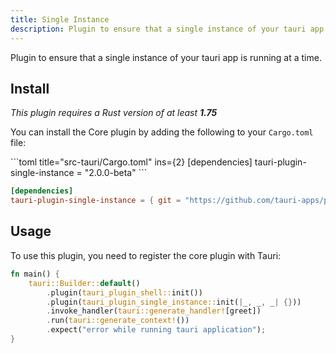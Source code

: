 ```yaml
---
title: Single Instance
description: Plugin to ensure that a single instance of your tauri app is running at a time.
---
```



<PluginLinks plugin="single-instance" showJsLinks={false} />

Plugin to ensure that a single instance of your tauri app is running at a time.


## Install

_This plugin requires a Rust version of at least **1.75**_

You can install the Core plugin by adding the following to your `Cargo.toml` file:

<Tabs>
  <TabItem label="crates.io">
```toml title="src-tauri/Cargo.toml" ins={2}
[dependencies]
tauri-plugin-single-instance = "2.0.0-beta"
```
  </TabItem>
  <TabItem label="Git">

```toml title="src-tauri/Cargo.toml" ins={2}
[dependencies]
tauri-plugin-single-instance = { git = "https://github.com/tauri-apps/plugins-workspace", branch = "v2" }
```
  </TabItem>
</Tabs>

## Usage

To use this plugin, you need to register the core plugin with Tauri:

```rust title="src-tauri/src/main.rs" ins={4}
fn main() {
    tauri::Builder::default()
        .plugin(tauri_plugin_shell::init())
        .plugin(tauri_plugin_single_instance::init(|_, _, _| {}))
        .invoke_handler(tauri::generate_handler![greet])
        .run(tauri::generate_context!())
        .expect("error while running tauri application");
}
```
